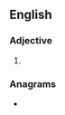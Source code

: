 ==English==

===Adjective===
{{head|en|adjective superlative form}}

# {{en-superlative of|inky}}

===Anagrams===
* {{anagrams|en|a=eiiknst|Stikine}}